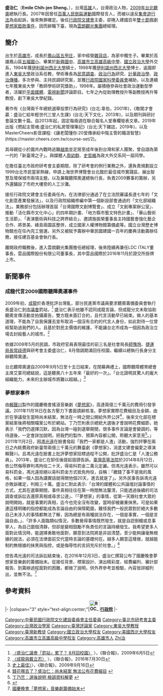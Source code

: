 {{pov|time=2013-02-23T13:58:47+00:00}}
{{Infobox_officeholder
| name = 盛治仁
| image name = 2007Taipei101RunUp WarmingUp EmileSheng.jpg
| width = 200px
| sex = 男
| now = 雲朗觀光集團 總經理
| period = 
| party = 
| Native place =
| nationality = {{ROC}}
| date of birth = {{birth date and age|1968|1|5}}
| place of birth = {{TWN}}[[高雄|高雄]]
| educate = 
*[[高雄市立高雄高級中學|高雄市立高雄高級中學]]
*[[國立政治大學|國立政治大學]]外交系學士
*[[美國|美國]][[西北大學_(美國伊利諾州)|西北大學(伊利諾州)]][[社會科學|社會科學]][[數學方法論|數學方法論]]碩士
*美國西北大學(伊利諾州)政治學碩士
*美國西北大學(伊利諾州)政治學博士
| past = 
*[[芝加哥|芝加哥]][[北園大學|北園大學]]兼職講師
*[[東吳大學|東吳大學]]政治學系助理教授
*東吳大學政治學系副教授
*東吳大學政治學系教授
*東吳政治學報編輯委員
*Issues & Studies 英文期刊編輯委員
*美歐季刊編輯委員
*[[國立編譯館|國立編譯館]]高中現代社會科教科書審查委員
*[[基督教論壇報|基督教論壇報]]主筆
*[[南港恩慈堂|南港恩慈堂]]執事
*恩慈美國學校顧問
*[[台北市政府|台北市政府]]民意調查諮詢委員
*[[國立政治大學|國立政治大學]]選舉研究中心諮詢委員
*[[TVBS|TVBS]]民意調查中心顧問
*[[年代電視台|年代電視台]]新聞評論員
*[[新加坡國際廣播電台|新加坡國際廣播電台]]評論員
*「2200觀點」、「探索台灣」、及「解讀年代」節目主持人
*台北市政府研考會主委
*[[2009年夏季聽障奧林匹克運動會|2009聽障奧運]]總執行長
*行政院文建會主委(2009年11月16日—2011年11月18日)
*雲朗觀光股份有限公司總經理(2012年1月30日)<br>(雲朗觀光為台泥關係企業,旗下有君品酒店.雲品酒店.翰品酒店.兆品酒店及中信連鎖飯店集團)

}}
'''盛治仁'''（'''Emile Chih-jen Sheng'''，{{bd|1968年|1月5日|catIdx=S盛}}），台灣[[高雄|高雄]]人，台灣政治人物，[[2009年夏季聽障奧林匹克運動會|2009年台北聽奧]]總執行長。2007年因曾任[[百萬人民倒扁運動|百萬人民倒扁運動]]國際發言人，而被以違反[[集會遊行法|集會遊行法]]為由起訴，後來無罪確定。後任[[行政院|行政院]][[行政院文化建設委員會|文建會]]主委，卻捲入建國百年[[雙十節|雙十節]]戲劇[[夢想家|夢想家鉅款事件]]，因而辭職下臺，現為[[雲朗觀光集團|雲朗觀光集團]]總經理。

==簡介==
出生於[[高雄市|高雄市]]，成長於[[鳳山區|鳳山區]][[五甲庄|五甲庄]]，家中經營[[雜貨店|雜貨店]]，為家中獨生子。畢業於高雄鳳山區[[五福國小|五福國小]]、畢業於[[新興國中|新興國中]]、[[高雄市立高雄高級中學|高雄市立高雄高級中學]]、[[國立政治大學|國立政治大學]]外交系，1994年獲[[西北大學社會科學數學方法論(美國伊利諾州)|伊利諾州西北大學]]碩士，1998年獲[[西北大學_正治學(美國伊利諾州)|伊利諾州西北大學]]博士，返國即進入[[東吳大學|東吳大學]]政治系任教，學術專長為[[民意調查|民意調查]]、[[政治行為|政治行為]]研究、[[計量政治學|計量政治學]]、[[政治傳播|政治傳播]]，多次參與、主持民調研究案，並獲[[行政院國家科學委員會|行政院國家科學委員會]]補助，以及連續七年獲東吳大學「教師學術研究獎助」，1998年。屬積極參與社會政治運動型學者，活躍於[[平面媒體|平面媒體]]、[[電視|電視]][[新聞|新聞]]評論節目。七年之內從助理教授升等副教授再升等教授，創下東吳大學紀錄。 

著作有《台灣兩千年總統選舉投票行為研究》(台北:韋伯，2001年)，《敢闖才會贏：盛治仁給年輕世代三堂人生課》(台北:天下文化，2013年)，以及期刊與研討會論文數十篇。自2013年起，固定每兩週在聯合報名人堂專欄發表文章。2019年出版《燃起主管魂:盛治仁的私房管理筆記》(台北:天下雜誌，2019年)，以及MasterCheers影音課程:《讓老闆懂你:20堂傳承給中階主管的職涯智慧》(https://master.cheers.com.tw/course-set/2)。

其母親從小於國共內戰時逃難[[越南|越南]]並定居至成年後到台灣和家人團聚，曾自詡為第一代的「新臺灣之子」。與媒體人[[周幼群|周幼群]]、[[史哲維|史哲維]]為政大外交系同一屆同學。

在擔任臺北市政府研考會主委期間，除了研考會的例行業務之外，還負責規劃設立1999台北市民當家熱線，申請上海世界博覽會台北館於最佳城市實踐區，展出智慧及環保城市兩項主題，以及兼職聽障奧運總執行長，負責2009賽事的籌辦，另外還鋪設了市府大樓旁的人工沙灘。

接任行政院文建會主任委員任內，在法律部分通過了在立法院審議長達七年的「文化創意產業發展法」，以及行政院組織修編中第一個新設部會通過的「文化部組織法」。業務部分包括辦理首屆「台灣國際文創博覽會」、成立「文創專案辦公室」、推動「活化縣市文化中心」的四年期計畫、「地方縣市藝文特色計畫」、「華山藝術生活節」、「表演藝術與科技之跨界結合」、邀請施振榮董事長主持國藝會強化藝企合作、將景美、綠島兩園區整併，成立國家人權博物館籌備處等。國立台灣歷史博物館也在任內完工營運。另外又被賦予籌辦中華民國建國一百年的慶典活動籌辦任務，接任建百基金會執行長。

離開政府職務後，進入雲朗觀光集團擔任總經理，後來陸續再兼任LDC ITALY董事長，雲品國際股份有限公司董事長，其中雲品國際於2016年11月於證交所掛牌上市。

==新聞事件==
===成龍代言2009國際聽障奧運事件===
2009年初，[[成龍|成龍]]於香港批評台灣亂，部分民進黨市議員要求聽奧籌備委員會執行長盛治仁到[[台北市議會|市議會]]罰站，<ref>[http://udn.com/NEWS/DOMESTIC/DOM2/4944860.shtml 〈盛治仁議會「罰站」累了？ 8月回校園〉] {{Wayback|url=http://udn.com/NEWS/DOMESTIC/DOM2/4944860.shtml |date=20090608141924 }}〉，《聯合報》，2009年6月5日</ref> 盛治仁表示他雖不認同成龍言論，但成龍分文未取協助聽奧宣傳活動並拍攝廣告，雙方既未簽訂合約，且代言活動早已結束。做人的基本道理，不能為了自我保護去宣布取消一個沒有合約的代言人身份，如此對待一位曾經幫助過我們的人。且基於對民主價值的維護，不能讓台北市成為一個因為政治立場去封殺藝人的城市。<ref>[https://udn.com/news/story/7340/1861929l 〈成龍與戴立忍〉] {{Wayback|url=https://udn.com/news/story/7340/1861929l |date=20190521125751 }}〉，《聯合報》，2016年7月30日</ref> 

依據2008年5月的民調，市政府官員表現最佳的前三名是社會局長[[師豫玲|師豫玲]]、[[台北市政府捷運工程局|捷運局長]][[常歧德|常歧德]]與研考會主委盛治仁，8月借調期滿回任校園，繼續以總執行長身分主辦聽障奧運。

台北聽障奧運自2009年9月5日至十五日結束，在閉幕典禮上，國際聽障體育總會主席艾蒙司總結說，這是聽奧八十五年來「最好的一次」。「台北證明其驚人的龐大組織能力，未來的主辦城市將難以超越。」<ref>[http://www.worldjournal.com/view/full_Anews/3610206/article-%E5%8F%B0%E5%8C%97%E8%81%BD%E5%A5%A7%E9%96%89%E5%B9%95-%E5%8F%B2%E4%B8%8A%E6%9C%80%E5%A5%BD?instance=iNews〈台北聽奧閉幕 史上最佳〉]{{Dead link|date=2018年6月 |bot=InternetArchiveBot |fix-attempted=no }}〉，《聯合報》，2009年9月16日</ref>

===夢想家事件===
由[[賴聲川|賴聲川]]製作的國慶晚會搖滾音樂劇《[[夢想家|夢想家]]》，高達兩億三千萬元的費用引發爭議。2011年11月18日在各方壓力下書面請辭核准。夢想家實際花費細目及金額，由於在爭議發生當時尚未結案，無法在一時之間公開給外界公評<ref>[http://news.chinatimes.com/politics/130502/112011111801253.html 錢花哪去了？盛治仁：尚未結案 無法公布花費細目 ] {{webarchive|url=https://web.archive.org/web/20111121013131/http://news.chinatimes.com/politics/130502/112011111801253.html |date=2011-11-21 }}</ref>，後來文化部在標案結案後將相關檔案公布於網站。丁乃竺則表示總統大選後才會說明花費細節，她表示「我們仍選擇沉默，因為台灣一碰到選舉期間，很多事件言論是會變調的，等待選後，一定會詳加說明，把我們的製作、預算內容都公開，聆聽大家意見<ref>[http://news.chinatimes.com/focus/11050105/112011111900184.html 丁乃竺：選後說明 檢調資料解夢] {{webarchive|url=https://web.archive.org/web/20111121040822/http://news.chinatimes.com/focus/11050105/112011111900184.html |date=2011-11-21 }}</ref>。」2011年11月2日，因[[馮光遠|馮光遠]]在臉書發起「我們一家都是人渣」活動，強烈抨擊在兩日之內耗費政府新臺幣兩億三千萬元的舞臺劇《夢想家》，消遣文建會偏愛之導演賴聲川。且馮光遠在臉書上批評夢想家招標過程不公開，批評盛治仁是「人渣公務員」。2013年，盛治仁在卸任後提起毀謗告訴。[[臺灣高等法院|臺灣高等法院]]於2014年8月12日，依公然侮辱罪判馮拘役二十天，得易科罰金二萬元定讞。但馮光遠表示，雖然可以易科罰金，馮光遠拒絕以易科罰金方式抵免拘役，自稱：「繳錢了事不是我的風格，如果一個人因為講實話就得關他個20天，進去就是了」。另外民事告訴馮光遠亦敗訴確定，判賠三十萬。盛治仁對此表示:「台灣的媒體和公共論壇討論事情的方式，尤其在選舉期間，事件真相往往在第一時間無法釐清，只能透過後續的司法調查或訴訟去還原真相或尋求公道」、「「夢想家」的事情，從第一天跟社會大眾的說明開始，就是事實的真相，迄今也完全沒有改變，當時卻被嚴重抹黑。可是如果連這樣明確的指控都能成為言論自由的保障範圍，難怪我們一般民眾對於絕大多數自己未涉入的事情都無法了解，因為總是有兩種說法存在，一個是事實，一個是言論自由。」、「許多人面臨類似情況，多數覺得事情既然發生，就是自認倒楣或息事寧人，為自己圖個清靜，但卻是變相鼓勵不負責任的言論持續發生。我希望更多人面對此情況時，能選擇勇敢地面對，願意到法院將是非談清楚。至少能夠讓毫無根據的說法，必須在法律面前交代當時言論的基礎何在。越多人願意這樣做，就越能制約無根據的抹黑與指控，或是侮辱性的言詞充斥於社會。」<ref>{{Cite web |url=https://www.facebook.com/udnip/posts/758346634231840 |title=盛治仁／一個是事實，一個是言論自由…2014/08/19民意論壇名人堂 |access-date=2015-06-16 |archive-date=2017-03-07 |archive-url=https://web.archive.org/web/20170307051049/https://www.facebook.com/udnip/posts/758346634231840 |dead-url=no }}</ref>

控告馮光遠的司法訴訟結束後，在2016年12月3日，盛治仁撰寫公布了國慶晚會夢想家音樂劇的籌備始末。從接任背景、標案設計、演出精彩度、經費編列、審計部報告、到籌辦過程面對的困難，都做了說明，供外界參考並檢驗，內容皆詳細列出，並無不法。<ref>[https://www.facebook.com/notes/%E7%9B%9B%E6%B2%BB%E4%BB%81/%E5%9C%8B%E6%85%B6%E6%99%9A%E6%9C%83%E5%A4%A2%E6%83%B3%E5%AE%B6%E9%9F%B3%E6%A8%82%E5%8A%87%E7%B1%8C%E5%82%99%E5%A7%8B%E6%9C%AB/1350451121645329 國慶晚會「夢想家」音樂劇籌備始末]</ref>

==參考資料==
{{Commonscat|Sheng Chih-jen}}
<references/>


{{start box}}
{{s-gov|roc}}
|-
|colspan="3" style="text-align:center;"|'''[[File:ROC_Executive_Yuan_Logo.svg|35px]][[行政院|行政院]]'''
|-
{{s-before|[[黃碧端|黃碧端]]}}
{{s-title|[[行政院文化建設委員會|行政院文化建設委員會]]主任委員<br><small>第十二任<br>2009年11月16日—2011年11月18日}}
{{s-after|[[曾志朗|曾志朗]]}}
{{end box}}



{{DEFAULTSORT:Sheng盛}}
[[Category:中華民國行政院文化建設委員會主任委員|Category:中華民國行政院文化建設委員會主任委員]]
[[Category:臺北市研考會主委|Category:臺北市研考會主委]]
[[Category:台灣政治學家|Category:台灣政治學家]]
[[Category:臺灣評論家|Category:臺灣評論家]]
[[Category:東吳大學教授|Category:東吳大學教授]]
[[Category:臺灣新教徒|Category:臺灣新教徒]]
[[Category:國立政治大學校友|Category:國立政治大學校友]]
[[Category:美國西北大學校友|Category:美國西北大學校友]]
[[Category:高雄市立高雄高級中學校友|Category:高雄市立高雄高級中學校友]]
[[Category:高雄市人|Category:高雄市人]]
[[Category:盛姓|Zhi治]]